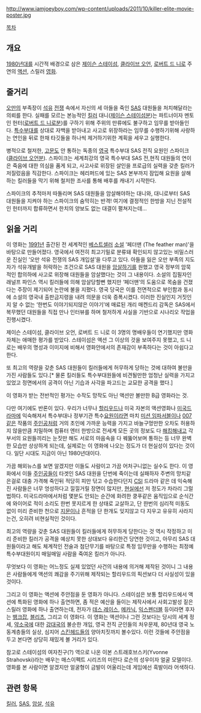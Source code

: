 http://www.iamjoeyboy.com/wp-content/uploads/2011/10/killer-elite-movie-poster.jpg

[[목차]]
== 개요 ==
[[1980년]]대를 시간적 배경으로 삼은 [[제이슨 스테이섬]], [[클라이브 오언]], [[로버트 드 니로]] 주연의 [[액션]], 스릴러 [[영화]].

== 줄거리 ==
[[오만]]의 부족장이 [[석유]] [[전쟁]] 속에서 자신의 세 아들을 죽인 [[SAS]] 대원들을 처치해달라는 의뢰를 한다. 실패를 모르는 본능적인 [[킬러]] 대니([[제이슨 스테이섬]]분)는 파트너이자 멘토인 헌터([[로버트 드 니로]]분)를 구하기 위해 주위의 만류에도 불구하고 임무를 받아들인다. [[특수부대]]를 상대로 자백을 받아내고 사고로 위장하라는 임무를 수행하기위해 사랑하는 연인을 뒤로 한채 타깃들을 하나씩 제거하기위한 계획을 세우고 실행한다. 

병적으로 철저한, [[고문]]도 안 통하는 독종의 [[영국]] 특수부대 SAS 전직 요원인 스파이크([[클라이브 오언]]분). 스파이크는 세계최강의 영국 특수부대 SAS 전,현직 대원들의 연이은 죽음에 대한 의심을 품게 되고, 사고사로 위장된 살인을 프로급의 실력을 갖춘 킬러가 저질렀음을 직감한다. 스파이크는 헤리퍼드에 있는 SAS 본부까지 잠입해 요원을 살해하는 킬러들을 막기 위해 철저한 조사를 통해 배후를 캐내기 시작한다. 

스파이크의 추적마저 따돌리며 SAS 대원들을 암살해야하는 대니와, 대니로부터 SAS 대원들을 지켜야 하는 스파이크의 숨막히는 반격! 여기에 결정적인 한방을 지닌 전설적인 헌터까지 합류하면서 한치의 양보도 없는 대결이 펼쳐지는데…

== 읽을 거리 ==
이 영화는 [[1991년]] 출간된 전 세계적인 [[베스트셀러]] [[소설]] '페더맨 (The feather man)'을 바탕으로 만들어졌다. 영국에서 여전히 최고기밀로 분류돼 확인되지 않고있는 비밀스러운 진실인 ‘오만 석유 전쟁의 SAS 개입설’을 다루고 있다. 아들을 잃은 오만 부족의 지도자가 석유개발을 허락하는 조건으로 SAS 대원을 [[암살]]하기를 원했고 영국 정부의 암묵적인 합의하에 사고로 위장해 대원들을 암살했다는 것이 그 내용이다. 소설의 집필자인 래널프 파인스 역시 킬러들에 의해 암살당할뻔 했지만 ‘페더맨’의 도움으로 목숨을 건졌다는 주장이 제기되어 논란에 불을 지폈다. 영국 당국은 이를 전면적으로 부인함과 동시에 소설의 영국내 출판금지령을 내려 의문을 더욱 증폭시켰다. 이러한 진실인지 거짓인지 알 수 없는 ‘한번도 이야기되지않은 이야기’에 매료된 개리 매켄드리 감독은 SAS에서 복무했던 대원들을 직접 만나 인터뷰를 하며 철저하게 사실을 기반으로 시나리오 작업을 진행시켰다. 

제이슨 스테이섬, 클라이브 오언, 로버트 드 니로 이 3명의 명배우들이 연기했지만 영화 자체는 애매한 평가를 받았다. 스테이섬은 액션 그 이상의 것을 보여주지 못했고, 드 니로는 배우의 명성과 이미지에 비해서 영화안에서의 존재감이 부족하다는 것이 아쉽다고 한다.  

또 최고의 역량을 갖춘 SAS 대원들이 킬러들에게 허무하게 당하는 것에 대하여 불만을 가진 사람들도 있다.[* 물론 킬러들도 특수부대원들에 비견될만한 엄청난 실력을 가지고 있었고 정면에서의 공격이 아닌 기습과 사각을 파고드는 교묘한 공격을 했다.]  

이 영화가 받는 전반적인 평가는 수작도 망작도 아닌 액션만 볼만한 B급 영화라는 것.

다만 여기에도 반론이 있다. 우리가 너무나 [[할리우드]]나 미국 자본의 액션영화나 [[미국드라마]]에 익숙해져서 특수부대나 정부기관 특수[[요원]]이라면 마치 [[미션 임파서블]]이나 [[007]]같은 작품의 [[주인공]]처럼 거의 초인에 가까운 능력을 가지고 바늘구멍만한 오차도 허용하지 않을만큼 치밀하며 컴퓨터 엔터 한방으로 전세계 모든 곳의 정보도 다 [[해킹]]해내고 각 부서의 요원들끼리는 눈짓만 해도 서로의 마음속을 다 꿰뚫어보며 통하는 등 너무 완벽한 모습만 상상하게 되는데, 실제로는 이 영화에 나오는 정도가 더 현실성이 있다는 것이다. 일단 시대도 지금이 아닌 1980년대이다.

가끔 해외뉴스를 보면 알겠지만 이들도 사람이고 가끔 어처구니없는 실수도 한다. 이 영화에서 이들 [[주인공]]들이 타겟인 SAS 대원을 단번에 죽이는데 실패하자 주변의 망치같은걸로 대충 가격해 죽인뒤 적당히 피만 닦고 수습한다던지 [[CSI]] 드라마 같은 데 익숙해진 사람들은 너무 엉성하다고 낄낄거릴 장면이 많지만, [[현실]]에선 저 정도가 차라리 그럴 법하다. 미국드라마에서처럼 몇분도 안되는 순간에 화려한 쿵푸같은 움직임으로 순식간에 와이어로 적이 소리도 한번 못지르게 한 상태로 교살하고, 단 한번의 심리적 미동도 없이 미리 준비한 천으로 [[지문]]이나 흔적을 단 한개도 잊지않고 다 지우고 유유히 사라지는건, 오히려 비현실적인 것이다. 

최고의 역량을 갖춘 SAS 대원들이 킬러들에게 허무하게 당한다는 것 역시 작정하고 미리 준비한 킬러가 공격을 예상치 못한 상대보다 유리한건 당연한 것이고, 아무리 SAS 대원들이라고 해도 체계적인 전술과 첨단무기를 바탕으로 특정 임무만을 수행하는 최정예 특수부대원이지 매일매일 사람을 죽여온 킬러가 아니다.

무엇보다 이 영화는 어느정도 실제 있었던 사건의 내용에 의거해 제작된 것이니 그 내용은 사람들에게 액션의 쾌감을 주기위해 제작되는 할리우드의 픽션보다 더 사실성이 있을 것이다.

그리고 이 영화는 액션에 주안점을 둔 영화가 아니다. 스테이섬은 보통 할리우드에서 액션에 특화된 영화에 하나 출연하면, 좀 적은 예산을 들이는 제작사에서 사회고발성 짙은 스릴러 영화에 하나 출연하는데, 전자가 [[데스 레이스]], [[메카닉]], [[익스펜더블]] 등이라면 후자는 [[뱅크잡]], [[블리츠]], 그리고 이 영화다. 이 영화는 액션이나 그런 것보다는 당시의 세계 정세, [[약소국]]에 대한 [[강대국]]의 불순한 개입, 영국 전직 군인들의 처우문제, 80년대 영국 노동계층들의 실상, 심지어 [[스킨헤드]]들의 양아치짓까지 볼수있다. 이런 것들에 주안점을 두고 본다면 상당히 재밌게 볼 거리가 있다.

참고로 스테이섬의 여자친구(?) 역으로 나온 이본 스트래호브스키(Yvonne Strahovski)라는 배우는 매스이펙트 시리즈의 미란다 로슨의 성우이자 얼굴 모델이다. 영화를 본 사람이면 알겠지만 얼굴형이 금발이 어울리는데 게임에선 흑발이라 어색하다.

== 관련 항목 ==

[[킬러]], [[SAS]], [[암살]], [[석유]]




